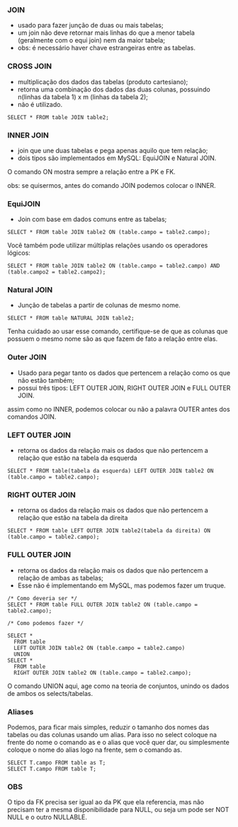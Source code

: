 






### JOIN

-   usado para fazer junção de duas ou mais tabelas;
-   um join não deve retornar mais linhas do que a menor tabela
    (geralmente com o equi join) nem da maior tabela;
-   obs: é necessário haver chave estrangeiras entre as tabelas.








### CROSS JOIN

-   multiplicação dos dados das tabelas (produto cartesiano);
-   retorna uma combinação dos dados das duas colunas, possuindo
    n(linhas da tabela 1) x m (linhas da tabela 2);
-   não é utilizado.

``` {code-block-mode="2" spellcheck="false" code-block-lang="sql"}
SELECT * FROM table JOIN table2;
```








### INNER JOIN

-   join que une duas tabelas e pega apenas aquilo que tem relação;
-   dois tipos são implementados em MySQL: EquiJOIN e Natural JOIN.

O comando ON mostra sempre a relação entre a PK e FK.

obs: se quisermos, antes do comando JOIN podemos colocar o INNER.








### EquiJOIN

-   Join com base em dados comuns entre as tabelas;

``` {code-block-mode="2" spellcheck="false" code-block-lang="sql"}
SELECT * FROM table JOIN table2 ON (table.campo = table2.campo);
```

Você também pode utilizar múltiplas relações usando os operadores
lógicos:

``` {code-block-mode="2" spellcheck="false" code-block-lang="sql"}
SELECT * FROM table JOIN table2 ON (table.campo = table2.campo) AND (table.campo2 = table2.campo2);
```








### Natural JOIN

-   Junção de tabelas a partir de colunas de mesmo nome.

``` {code-block-mode="2" spellcheck="false" code-block-lang="sql"}
SELECT * FROM table NATURAL JOIN table2;
```

Tenha cuidado ao usar esse comando, certifique-se de que as colunas que
possuem o mesmo nome são as que fazem de fato a relação entre elas.








### Outer JOIN

-   Usado para pegar tanto os dados que pertencem a relação como os que
    não estão também;
-   possui três tipos: LEFT OUTER JOIN, RIGHT OUTER JOIN e FULL OUTER
    JOIN.

assim como no INNER, podemos colocar ou não a palavra OUTER antes dos
comandos JOIN.








### LEFT OUTER JOIN

-   retorna os dados da relação mais os dados que não pertencem a
    relação que estão na tabela da esquerda

``` {code-block-mode="2" spellcheck="false" code-block-lang="sql"}
SELECT * FROM table(tabela da esquerda) LEFT OUTER JOIN table2 ON (table.campo = table2.campo);
```








### RIGHT OUTER JOIN

-   retorna os dados da relação mais os dados que não pertencem a
    relação que estão na tabela da direita

``` {code-block-mode="1" spellcheck="false" code-block-lang="sql"}
SELECT * FROM table LEFT OUTER JOIN table2(tabela da direita) ON (table.campo = table2.campo);
```








### FULL OUTER JOIN

-   retorna os dados da relação mais os dados que não pertencem a
    relação de ambas as tabelas;
-   Esse não é implementando em MySQL, mas podemos fazer um truque.

``` {code-block-mode="2" spellcheck="false" code-block-lang="sql"}
/* Como deveria ser */
SELECT * FROM table FULL OUTER JOIN table2 ON (table.campo = table2.campo);

/* Como podemos fazer */

SELECT * 
  FROM table 
  LEFT OUTER JOIN table2 ON (table.campo = table2.campo)
  UNION
SELECT * 
  FROM table 
  RIGHT OUTER JOIN table2 ON (table.campo = table2.campo);
```

O comando UNION aqui, age como na teoria de conjuntos, unindo os dados
de ambos os selects/tabelas.








### Aliases

Podemos, para ficar mais simples, reduzir o tamanho dos nomes das
tabelas ou das colunas usando um alias. Para isso no select coloque na
frente do nome o comando as e o alias que você quer dar, ou simplesmente
coloque o nome do alias logo na frente, sem o comando as.

``` {code-block-mode="1" spellcheck="false" code-block-lang="sql"}
SELECT T.campo FROM table as T;
SELECT T.campo FROM table T;
```








### OBS

O tipo da FK precisa ser igual ao da PK que ela referencia, mas não
precisam ter a mesma disponibilidade para NULL, ou seja um pode ser NOT
NULL e o outro NULLABLE.



